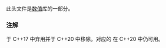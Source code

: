 {{cpp/header/title|ctgmath|tgmath.h|notes={{mark life|appear=c++11|until=c++20}}|notes2={{mark c++11}}}}
{{cpp/header/navbar}}
{{cpp/header/c}}

此头文件是[[cpp/numeric|数值]]库的一部分。

{{dsc begin}}
{{dsc h1|包含}}
{{dsc inc|cpp/header/dsc complex|{{mark c++11}}}}
{{dsc inc|cpp/header/dsc cmath|{{mark c++11}}}}
{{dsc end}}

===注解===
{{tt|&lt;ctgmath&gt;}} 于 C++17 中弃用并于 C++20 中移除。对应的 {{tt|&lt;tgmath.h&gt;}} 在 C++20 中仍可用。

{{langlinks|de|es|en|ja|ru}}